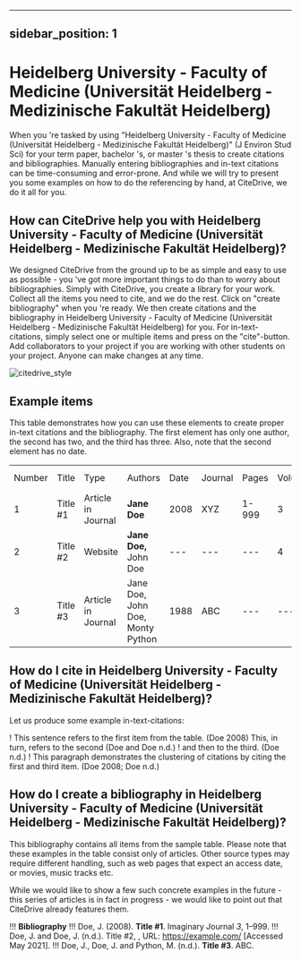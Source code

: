 
---
sidebar_position: 1
---

# Heidelberg University - Faculty of Medicine (Universität Heidelberg - Medizinische Fakultät Heidelberg)

When you 're tasked by using "Heidelberg University - Faculty of Medicine (Universität Heidelberg - Medizinische Fakultät Heidelberg)" (J Environ Stud Sci) for your term paper, bachelor 's, or master 's thesis to create citations and bibliographies.
Manually entering bibliographies and in-text citations can be time-consuming and error-prone. And while we will try to present you some examples on how to do the referencing by hand, at CiteDrive, we do it all for you.

<!---
## About  Heidelberg University - Faculty of Medicine (Universität Heidelberg - Medizinische Fakultät Heidelberg)

* Title: Heidelberg University - Faculty of Medicine (Universität Heidelberg - Medizinische Fakultät Heidelberg)
* Short Title (Id): J Environ Stud Sci)
* Authors: Heidelberg University - Faculty of Medicine (Universität Heidelberg - Medizinische Fakultät Heidelberg)
* Download: Heidelberg University - Faculty of Medicine (Universität Heidelberg - Medizinische Fakultät Heidelberg)
 --->

## How can CiteDrive help you with Heidelberg University - Faculty of Medicine (Universität Heidelberg - Medizinische Fakultät Heidelberg)?

We designed CiteDrive from the ground up to be as simple and easy to use as possible - you 've got more important things to do than to worry about bibliographies. Simply with CiteDrive, you create a library for your work. Collect all the items you need to cite, and we do the rest. Click on "create bibliography" when you 're ready. We then create citations and the bibliography in Heidelberg University - Faculty of Medicine (Universität Heidelberg - Medizinische Fakultät Heidelberg) for you. For in-text-citations, simply select one or multiple items and press on the "cite"-button. Add collaborators to your project if you are working with other students on your project. Anyone can make changes at any time.


![citedrive_style](images/heidelberg-university--faculty-of-medicine-universitat-heidelberg--medizinische-fakultat-heidelberg.svg "Choose Heidelberg University - Faculty of Medicine (Universität Heidelberg - Medizinische Fakultät Heidelberg) in the CiteDrive App")


## Example items

This table demonstrates how you can use these elements to create proper in-text citations and the bibliography. The first element has only one author, the second has two, and the third has three. Also, note that the second element has no date.


<table>
  <tr>
   <td>Number
   </td>
   <td>Title
   </td>
   <td>Type
   </td>
   <td>Authors
   </td>
   <td>Date
   </td>
   <td>Journal
   </td>
   <td>Pages
   </td>
   <td>Volume
   </td>
   <td>Issue
   </td>
   <td>Access Date
   </td>
  </tr>
  <tr>
   <td>1
   </td>
   <td>Title #1
   </td>
   <td>Article in Journal
   </td>
   <td><strong>Jane Doe</strong>
   </td>
   <td>2008
   </td>
   <td>XYZ
   </td>
   <td>1-999
   </td>
   <td>3
   </td>
   <td>2
   </td>
   <td>--
   </td>
  </tr>
  <tr>
   <td>
2
   </td>
   <td>Title #2
   </td>
   <td>Website
   </td>
   <td><strong>Jane Doe, </strong>John Doe
   </td>
   <td>---
   </td>
   <td>---
   </td>
   <td>---
   </td>
   <td>4
   </td>
   <td>---
   </td>
   <td>2020-05-01
   </td>
  </tr>
  <tr>
   <td>3
   </td>
   <td>Title #3
   </td>
   <td>Article in Journal
   </td>
   <td>Jane Doe, John Doe, Monty Python
   </td>
   <td>1988
   </td>
   <td>ABC
   </td>
   <td>---
   </td>
   <td>---
   </td>
   <td>16
   </td>
   <td>---
   </td>
  </tr>
</table>



## How do I cite in  Heidelberg University - Faculty of Medicine (Universität Heidelberg - Medizinische Fakultät Heidelberg)?

Let us produce some example in-text-citations:

! This sentence refers to the first item from the table. (Doe 2008) This, in turn, refers to the second (Doe and Doe n.d.)
! and then to the third.  (Doe n.d.)
! This paragraph demonstrates the clustering of citations by citing the first and third item. (Doe 2008; Doe n.d.)



## How do I create a bibliography in Heidelberg University - Faculty of Medicine (Universität Heidelberg - Medizinische Fakultät Heidelberg)?

This bibliography contains all items from the sample table. Please note that these examples in the table consist only of articles. Other source types may require different handling, such as web pages that expect an access date, or movies, music tracks etc.

While we would like to show a few such concrete examples in the future - this series of articles is in fact in progress - we would like to point out that CiteDrive already features them.


!!! **Bibliography**
!!! Doe, J. (2008). <b>Title #1</b>. Imaginary Journal <i>3</i>, 1–999.
!!! Doe, J. and Doe, J. (n.d.). Title #2, , URL: https://example.com/ [Accessed May 2021].
!!! Doe, J., Doe, J. and Python, M. (n.d.). <b>Title #3</b>. ABC.


```
        